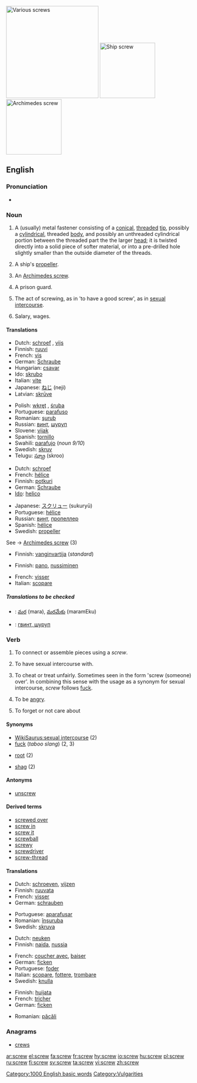 [[Image:Screws.jpg|thumb|right|250px|'''Various screws''']]
[[Image:Screw-Konpira.jpg|thumb|right|150px|'''Ship screw''']]
[[Image:Archimedes' screw.jpg|thumb|right|150px|'''Archimedes screw''']]
==English==

===Pronunciation===
*{{audio|en-us-screw.ogg|Audio (US)}}

===Noun===
{{en-noun}}

# A (usually) metal fastener consisting of a [[conical]], [[threaded]] [[tip]], possibly a [[cylindrical]], threaded [[body]], and possibly an unthreaded cylindrical portion between the threaded part the the larger [[head]]; it is twisted directly into a solid piece of softer material, or into a pre-drilled hole slightly smaller than the outside diameter of the threads.
# {{nautical}} A ship's [[propeller]].
# An [[Archimedes screw]].
# {{slang}} A prison guard.
# {{vulgar}} The act of screwing, as in 'to have a good screw', as in [[sexual intercourse]].
# {{slang}} Salary, wages.

====Translations====
{{trans-top|Fastener}}
*Dutch: [[schroef]] {{f}}, [[vijs]]
*Finnish: [[ruuvi]]
*French: [[vis]] {{f}}
*German: [[Schraube]] {{f}}
*Hungarian: [[csavar]]
*Ido: [[skrubo]]
*Italian: [[vite]] {{f}}
*Japanese: [[ねじ]] (neji)
*Latvian: [[skrūve]] {{f}}
{{trans-mid}}
*Polish: [[wkręt]] {{m}}, [[śruba]] {{f}}
*Portuguese: [[parafuso]] {{m}}
*Romanian: [[şurub]] {{n}}
*Russian: [[винт]], [[шуруп]]
*Slovene: [[vijak]] {{m}}
*Spanish: [[tornillo]] {{m}}
*Swahili: [[parafujo]] (''noun 9/10'')
*Swedish: [[skruv]] {{c}}
*Telugu: [[స్క్రూ]] (skroo)
{{trans-bottom}}

{{trans-top|A ship’s propeller}}
*Dutch: [[schroef]] {{f}}
*French: [[hélice]]
*Finnish: [[potkuri]]
*German: [[Schraube]] {{f}}
*[[Ido]]: [[helico]]
{{trans-mid}}
*Japanese: [[スクリュー]] (sukuryū)
*Portuguese: [[hélice]] {{f}}
*Russian: [[винт]], [[пропеллер]]
*Spanish: [[hélice]] {{f}}
*Swedish: [[propeller]] {{c}}
{{trans-bottom}}

;See -> [[Archimedes screw]] (3)
<!-- Add possible translations at "Archimedes screw" -->

{{trans-top|A prison guard}}
*Finnish: [[vanginvartija]] (''standard'')
{{trans-mid}}
{{trans-bottom}}

{{trans-top|The act of screwing}}
*Finnish: [[pano#Finnish|pano]], [[nussiminen]]
{{trans-mid}}
*French: [[visser]]
*Italian: [[scopare]] {{v}}
{{trans-bottom}}

=====Translations to be checked=====
{{checktrans}}

*{{ttbc|Telugu}}: [[మర]] (mara), [[మరమేకు]] (maramEku)
*{{ttbc|Ukrainian}}: [[гвинт, шуруп]]

===Verb===
{{en-verb}}

# {{transitive}} To connect or assemble pieces using a ''screw''.
# {{transitive}} {{vulgar}} {{slang}} To have sexual intercourse with.
# {{transitive}} {{slang}} To cheat or treat unfairly. Sometimes seen in the form 'screw (someone) over'. In combining this sense with the usage as a synonym for sexual intercourse, ''screw'' follows [[fuck]].
# {{intransitive}} {{slang}} To be [[angry]].
# {{transitive}} {{slang}} To forget or not care about

====Synonyms====
*[[WikiSaurus:sexual intercourse]] (2)
*[[fuck]] (''taboo slang'') (2, 3)
*{{italbrac|Australian}} [[root]] (2)
*{{italbrac|British}} [[shag]] (2)

====Antonyms====
*[[unscrew]]

====Derived terms====
*[[screwed over]]
*[[screw in]]
*[[screw it]]
*[[screwball]]
*[[screwy]]
*[[screwdriver]]
*[[screw-thread]]

====Translations====
{{trans-top|To connect or assemble pieces using a screw}}
*Dutch: [[schroeven]], [[vijzen]]
*Finnish: [[ruuvata]]
*French: [[visser]]
*German: [[schrauben]]
{{trans-mid}}
*Portuguese: [[aparafusar]]
*Romanian: [[înşuruba]]
*Swedish: [[skruva]]
{{trans-bottom}}

{{trans-top|To have sexual intercourse with}}
*Dutch: [[neuken]]
*Finnish: [[naida]], [[nussia]]
{{trans-mid}}
*French: [[coucher avec]], [[baiser]]
*German: [[ficken]]
*Portuguese: [[foder]]
*Italian: [[scopare]], [[fottere]], [[trombare]]
*Swedish: [[knulla]]
{{trans-bottom}}

{{trans-top|To cheat or treat unfairly}}
*Finnish: [[huijata]]
*French: [[tricher]]
*German: [[ficken]]
{{trans-mid}}
*Romanian: [[păcăli]]
{{trans-bottom}}

===Anagrams===
*[[crews]]

[[Category:1000 English basic words]]
[[Category:Vulgarities]]

[[ar:screw]]
[[el:screw]]
[[fa:screw]]
[[fr:screw]]
[[hy:screw]]
[[io:screw]]
[[hu:screw]]
[[pl:screw]]
[[ru:screw]]
[[fi:screw]]
[[sv:screw]]
[[ta:screw]]
[[vi:screw]]
[[zh:screw]]